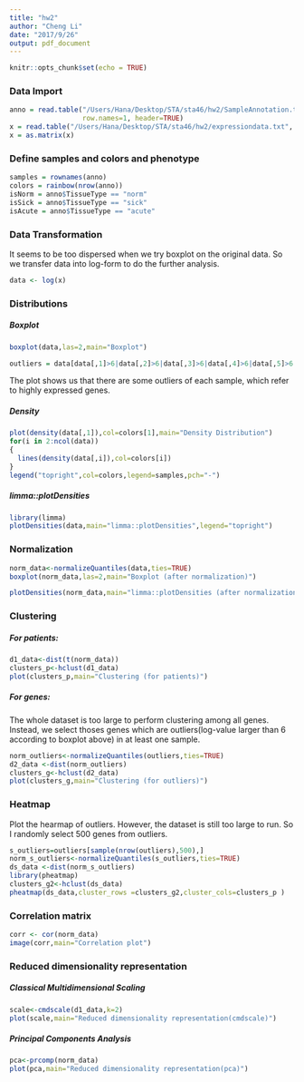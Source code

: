```yaml
---
title: "hw2"
author: "Cheng Li"
date: "2017/9/26"
output: pdf_document
---
```


```r
knitr::opts_chunk$set(echo = TRUE)
```

### Data Import
```r
anno = read.table("/Users/Hana/Desktop/STA/sta46/hw2/SampleAnnotation.txt", as.is=TRUE, sep="\t", quote="",
                  row.names=1, header=TRUE)
x = read.table("/Users/Hana/Desktop/STA/sta46/hw2/expressiondata.txt", as.is=TRUE, sep="\t", quote="", row.names=1, header=TRUE, check.names = FALSE)
x = as.matrix(x)

```

### Define samples and colors and phenotype
```r
samples = rownames(anno)
colors = rainbow(nrow(anno))
isNorm = anno$TissueType == "norm"
isSick = anno$TissueType == "sick"
isAcute = anno$TissueType == "acute"

```

### Data Transformation
It seems to be too dispersed when we try boxplot on the original data. So we transfer data into log-form to do the further analysis.
```r
data <- log(x)
```

### Distributions

##### Boxplot
```r
boxplot(data,las=2,main="Boxplot")

outliers = data[data[,1]>6|data[,2]>6|data[,3]>6|data[,4]>6|data[,5]>6|data[,6]>6|data[,7]>6|data[,8]>6|data[,9]>6|data[,10]>6|data[,11]>6|data[,12]>6|data[,13]>6|data[,14]>6|data[,15]>6|data[,16]>6|data[,17]>6,]
```
The plot shows us that there are some outliers of each sample, which refer to highly expressed genes.

##### Density
```r
plot(density(data[,1]),col=colors[1],main="Density Distribution")
for(i in 2:ncol(data))
{
  lines(density(data[,i]),col=colors[i])
}
legend("topright",col=colors,legend=samples,pch="-")
```

##### limma::plotDensities
```r
library(limma)
plotDensities(data,main="limma::plotDensities",legend="topright")
```

### Normalization
```r
norm_data<-normalizeQuantiles(data,ties=TRUE)
boxplot(norm_data,las=2,main="Boxplot (after normalization)")
```
```r
plotDensities(norm_data,main="limma::plotDensities (after normalization)",legend="topright")
```

### Clustering

##### For patients:
```r
d1_data<-dist(t(norm_data))
clusters_p<-hclust(d1_data)
plot(clusters_p,main="Clustering (for patients)")
```

##### For genes:
The whole dataset is too large to perform clustering among all genes. Instead, we select thoses genes which are outliers(log-value larger than 6 according to boxplot above) in at least one sample.
```r
norm_outliers<-normalizeQuantiles(outliers,ties=TRUE)
d2_data <-dist(norm_outliers)
clusters_g<-hclust(d2_data)
plot(clusters_g,main="Clustering (for outliers)")
```


### Heatmap
Plot the hearmap of outliers. However, the dataset is still too large to run. So I randomly select 500 genes from outliers.
```r
s_outliers=outliers[sample(nrow(outliers),500),]
norm_s_outliers<-normalizeQuantiles(s_outliers,ties=TRUE)
ds_data <-dist(norm_s_outliers)
library(pheatmap)
clusters_g2<-hclust(ds_data)
pheatmap(ds_data,cluster_rows =clusters_g2,cluster_cols=clusters_p )
```

### Correlation matrix
```r
corr <- cor(norm_data)
image(corr,main="Correlation plot")
```

### Reduced dimensionality representation
##### Classical Multidimensional Scaling
```r
scale<-cmdscale(d1_data,k=2)
plot(scale,main="Reduced dimensionality representation(cmdscale)")
```
##### Principal Components Analysis
```r
pca<-prcomp(norm_data)
plot(pca,main="Reduced dimensionality representation(pca)")
```